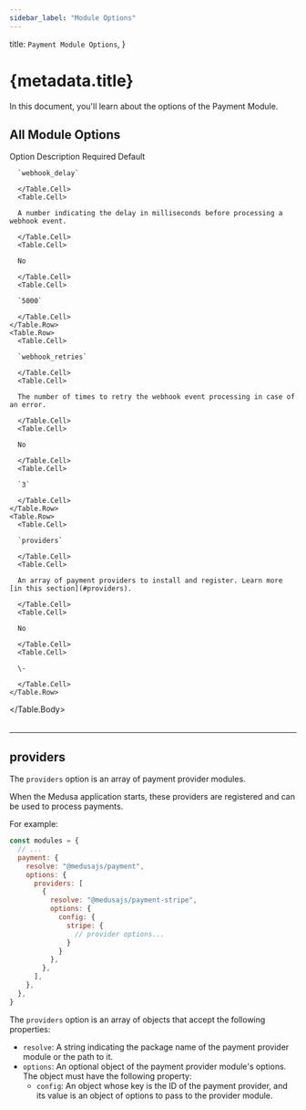 ```yaml
---
sidebar_label: "Module Options"
---
```



  title: `Payment Module Options`,
}

# {metadata.title}

In this document, you'll learn about the options of the Payment Module.

## All Module Options

<Table>
  <Table.Header>
    <Table.Row>
      <Table.HeaderCell>Option</Table.HeaderCell>
      <Table.HeaderCell>Description</Table.HeaderCell>
      <Table.HeaderCell>Required</Table.HeaderCell>
      <Table.HeaderCell>Default</Table.HeaderCell>
    </Table.Row>
  </Table.Header>
  <Table.Body>
    <Table.Row>
      <Table.Cell>
      
      `webhook_delay`
      
      </Table.Cell>
      <Table.Cell>
      
      A number indicating the delay in milliseconds before processing a webhook event.
      
      </Table.Cell>
      <Table.Cell>
      
      No
      
      </Table.Cell>
      <Table.Cell>
      
      `5000`
      
      </Table.Cell>
    </Table.Row>
    <Table.Row>
      <Table.Cell>
      
      `webhook_retries`
      
      </Table.Cell>
      <Table.Cell>
      
      The number of times to retry the webhook event processing in case of an error.
      
      </Table.Cell>
      <Table.Cell>
      
      No
      
      </Table.Cell>
      <Table.Cell>
      
      `3`
      
      </Table.Cell>
    </Table.Row>
    <Table.Row>
      <Table.Cell>
      
      `providers`
      
      </Table.Cell>
      <Table.Cell>
      
      An array of payment providers to install and register. Learn more [in this section](#providers).
      
      </Table.Cell>
      <Table.Cell>
      
      No
      
      </Table.Cell>
      <Table.Cell>
      
      \-
      
      </Table.Cell>
    </Table.Row>
  </Table.Body>
</Table>

---

## providers

The `providers` option is an array of payment provider modules.

When the Medusa application starts, these providers are registered and can be used to process payments.

For example:

```js title="medusa-config.js"
const modules = {
  // ...
  payment: {
    resolve: "@medusajs/payment",
    options: {
      providers: [
        {
          resolve: "@medusajs/payment-stripe",
          options: {
            config: {
              stripe: {
                // provider options...
              }
            }
          },
        },
      ],
    },
  },
}
```

The `providers` option is an array of objects that accept the following properties:

- `resolve`: A string indicating the package name of the payment provider module or the path to it.
- `options`: An optional object of the payment provider module's options. The object must have the following property:
  - `config`: An object whose key is the ID of the payment provider, and its value is an object of options to pass to the provider module.